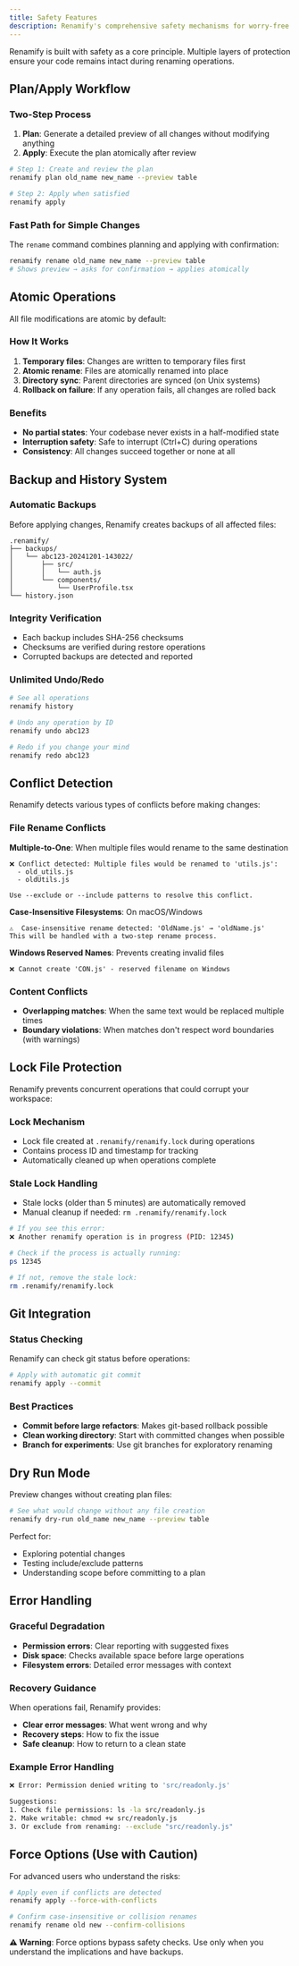 ```yaml
---
title: Safety Features
description: Renamify's comprehensive safety mechanisms for worry-free renaming
---
```


Renamify is built with safety as a core principle. Multiple layers of protection ensure your code remains intact during renaming operations.

## Plan/Apply Workflow

### Two-Step Process
1. **Plan**: Generate a detailed preview of all changes without modifying anything
2. **Apply**: Execute the plan atomically after review

```bash
# Step 1: Create and review the plan
renamify plan old_name new_name --preview table

# Step 2: Apply when satisfied
renamify apply
```

### Fast Path for Simple Changes
The `rename` command combines planning and applying with confirmation:

```bash
renamify rename old_name new_name --preview table
# Shows preview → asks for confirmation → applies atomically
```

## Atomic Operations

All file modifications are atomic by default:

### How It Works
1. **Temporary files**: Changes are written to temporary files first
2. **Atomic rename**: Files are atomically renamed into place
3. **Directory sync**: Parent directories are synced (on Unix systems)
4. **Rollback on failure**: If any operation fails, all changes are rolled back

### Benefits
- **No partial states**: Your codebase never exists in a half-modified state
- **Interruption safety**: Safe to interrupt (Ctrl+C) during operations
- **Consistency**: All changes succeed together or none at all

## Backup and History System

### Automatic Backups
Before applying changes, Renamify creates backups of all affected files:

```
.renamify/
├── backups/
│   └── abc123-20241201-143022/
│       ├── src/
│       │   └── auth.js
│       └── components/
│           └── UserProfile.tsx
└── history.json
```

### Integrity Verification
- Each backup includes SHA-256 checksums
- Checksums are verified during restore operations
- Corrupted backups are detected and reported

### Unlimited Undo/Redo
```bash
# See all operations
renamify history

# Undo any operation by ID
renamify undo abc123

# Redo if you change your mind
renamify redo abc123
```

## Conflict Detection

Renamify detects various types of conflicts before making changes:

### File Rename Conflicts

**Multiple-to-One**: When multiple files would rename to the same destination
```
❌ Conflict detected: Multiple files would be renamed to 'utils.js':
  - old_utils.js
  - oldUtils.js

Use --exclude or --include patterns to resolve this conflict.
```

**Case-Insensitive Filesystems**: On macOS/Windows
```
⚠️  Case-insensitive rename detected: 'OldName.js' → 'oldName.js'
This will be handled with a two-step rename process.
```

**Windows Reserved Names**: Prevents creating invalid files
```
❌ Cannot create 'CON.js' - reserved filename on Windows
```

### Content Conflicts
- **Overlapping matches**: When the same text would be replaced multiple times
- **Boundary violations**: When matches don't respect word boundaries (with warnings)

## Lock File Protection

Renamify prevents concurrent operations that could corrupt your workspace:

### Lock Mechanism
- Lock file created at `.renamify/renamify.lock` during operations
- Contains process ID and timestamp for tracking
- Automatically cleaned up when operations complete

### Stale Lock Handling
- Stale locks (older than 5 minutes) are automatically removed
- Manual cleanup if needed: `rm .renamify/renamify.lock`

```bash
# If you see this error:
❌ Another renamify operation is in progress (PID: 12345)

# Check if the process is actually running:
ps 12345

# If not, remove the stale lock:
rm .renamify/renamify.lock
```

## Git Integration

### Status Checking
Renamify can check git status before operations:

```bash
# Apply with automatic git commit
renamify apply --commit
```

### Best Practices
- **Commit before large refactors**: Makes git-based rollback possible
- **Clean working directory**: Start with committed changes when possible
- **Branch for experiments**: Use git branches for exploratory renaming

## Dry Run Mode

Preview changes without creating plan files:

```bash
# See what would change without any file creation
renamify dry-run old_name new_name --preview table
```

Perfect for:
- Exploring potential changes
- Testing include/exclude patterns
- Understanding scope before committing to a plan

## Error Handling

### Graceful Degradation
- **Permission errors**: Clear reporting with suggested fixes
- **Disk space**: Checks available space before large operations
- **Filesystem errors**: Detailed error messages with context

### Recovery Guidance
When operations fail, Renamify provides:
- **Clear error messages**: What went wrong and why
- **Recovery steps**: How to fix the issue
- **Safe cleanup**: How to return to a clean state

### Example Error Handling
```bash
❌ Error: Permission denied writing to 'src/readonly.js'

Suggestions:
1. Check file permissions: ls -la src/readonly.js
2. Make writable: chmod +w src/readonly.js
3. Or exclude from renaming: --exclude "src/readonly.js"
```

## Force Options (Use with Caution)

For advanced users who understand the risks:

```bash
# Apply even if conflicts are detected
renamify apply --force-with-conflicts

# Confirm case-insensitive or collision renames
renamify rename old new --confirm-collisions
```

**⚠️ Warning**: Force options bypass safety checks. Use only when you understand the implications and have backups.

